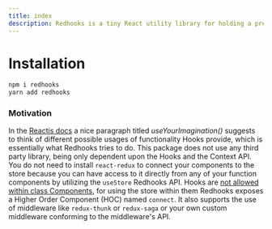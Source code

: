 ```yaml
---
title: index
description: Redhooks is a tiny React utility library for holding a predictable state container in your React apps.
---
```


# Installation

  ```bash
  npm i redhooks
  yarn add redhooks
  ```

### Motivation

In the [Reactjs docs](https://reactjs.org/docs/hooks-custom.html) a nice paragraph titled _useYourImagination()_ suggests to think of 
different possible usages of functionality Hooks provide, which is essentially what Redhooks tries to do.
This package does not use any third party library, being only dependent upon the Hooks and the Context API.
You do not need to install `react-redux` to connect your components to the store because you can have access to it directly from any of your
function components by utilizing the `useStore` Redhooks API. Hooks are [not allowed within class Components](https://reactjs.org/docs/hooks-rules.html),
for using the store within them Redhooks exposes a Higher Order Component (HOC) named `connect`. It also supports the use of middleware like `redux-thunk`
or `redux-saga` or your own custom middleware conforming to the middleware's API.


